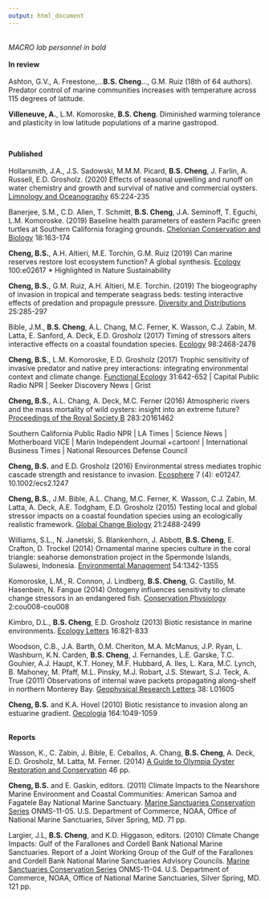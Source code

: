 ```yaml
---
output: html_document
---
```

<br>
*MACRO lab personnel in bold*  
<br>
**In review**  
<br>
Ashton, G.V., A. Freestone,…**B.S. Cheng**…, G.M. Ruiz (18th of 64 authors). Predator control of marine communities increases with temperature across 115 degrees of latitude.   

**Villeneuve, A.**, L.M. Komoroske, **B.S. Cheng**. Diminished warming tolerance and plasticity in low latitude populations of a marine gastropod.  

<br>

**Published**    
<br>
Hollarsmith, J.A., J.S. Sadowski, M.M.M. Picard, **B.S. Cheng**, J. Farlin, A. Russell, E.D. Grosholz. (2020) Effects of seasonal upwelling and runoff on water chemistry and growth and survival of native and commercial oysters. [Limnology and Oceanography](https://aslopubs.onlinelibrary.wiley.com/doi/abs/10.1002/lno.11293) 65:224-235  

Banerjee, S.M., C.D. Allen, T. Schmitt, **B.S. Cheng**, J.A. Seminoff, T. Eguchi, L.M. Komoroske. (2019) Baseline health parameters of eastern Pacific green turtles at Southern California foraging grounds. [Chelonian Conservation and Biology](https://www.chelonianjournals.org/doi/full/10.2744/CCB-1347.1) 18:163-174  

**Cheng, B.S.**, A.H. Altieri, M.E. Torchin, G.M. Ruiz (2019) Can marine reserves restore lost ecosystem function? A global synthesis. [Ecology](https://esajournals.onlinelibrary.wiley.com/doi/abs/10.1002/ecy.2617) 100:e02617 * Highlighted in Nature Sustainability   

**Cheng, B.S.**, G.M. Ruiz, A.H. Altieri, M.E. Torchin. (2019) The biogeography of invasion in tropical and temperate seagrass beds: testing interactive effects of predation and propagule pressure. [Diversity and Distributions](https://onlinelibrary.wiley.com/doi/10.1111/ddi.12850) 25:285-297

Bible, J.M., **B.S. Cheng**, A.L. Chang, M.C. Ferner, K. Wasson, C.J. Zabin, M. Latta, E. Sanford, A. Deck, E.D. Grosholz (2017) Timing of stressors alters interactive effects on a coastal foundation species. [Ecology](http://onlinelibrary.wiley.com/doi/10.1002/ecy.1943/full) 98:2468-2478

**Cheng, B.S.**, L.M. Komoroske, E.D. Grosholz (2017) Trophic sensitivity of invasive predator and native prey interactions: integrating environmental context and climate change. [Functional Ecology](http://onlinelibrary.wiley.com/wol1/doi/10.1111/1365-2435.12759/full) 31:642-652  | Capital Public Radio NPR | Seeker Discovery News | Grist

**Cheng, B.S.**, A.L. Chang, A. Deck, M.C. Ferner (2016) Atmospheric rivers and the mass mortality of wild oysters: insight into an extreme future? [Proceedings of the Royal Society B](http://rspb.royalsocietypublishing.org/content/283/1844/20161462) 283:20161462 

Southern California Public Radio NPR | LA Times | Science News | Motherboard VICE | Marin Independent Journal  +cartoon! | International Business Times | National Resources Defense Council

**Cheng, B.S.** and E.D. Grosholz (2016) Environmental stress mediates trophic cascade strength and resistance to invasion. [Ecosphere](http://onlinelibrary.wiley.com/doi/10.1002/ecs2.1247/full) 7 (4): e01247. 10.1002/ecs2.1247  

**Cheng, B.S.**, J.M. Bible, A.L. Chang, M.C. Ferner, K. Wasson, C.J. Zabin, M. Latta, A. Deck, A.E. Todgham, E.D. Grosholz (2015) Testing local and global stressor impacts on a coastal foundation species using an ecologically realistic framework. [Global Change Biology](http://onlinelibrary.wiley.com/doi/10.1111/gcb.12895/abstract?campaign=wolacceptedarticle) 21:2488-2499  

Williams, S.L., N. Janetski, S. Blankenhorn, J. Abbott, **B.S. Cheng**, E. Crafton, D. Trockel (2014)
Ornamental marine species culture in the coral triangle: seahorse demonstration project in the Spermonde Islands, Sulawesi, Indonesia. [Environmental Management](http://link.springer.com/article/10.1007%2Fs00267-014-0343-6) 54:1342-1355  

Komoroske, L.M., R. Connon, J. Lindberg, **B.S. Cheng**, G. Castillo, M. Hasenbein, N. Fangue (2014)
Ontogeny influences sensitivity to climate change stressors in an endangered fish. [Conservation Physiology](http://conphys.oxfordjournals.org/content/2/1/cou008.abstract) 2:cou008-cou008

Kimbro, D.L., **B.S. Cheng**, E.D. Grosholz (2013) Biotic resistance in marine environments. [Ecology Letters](http://onlinelibrary.wiley.com/doi/10.1111/ele.12106/abstract) 16:821-833

Woodson, C.B., J.A. Barth, O.M. Cheriton, M.A. McManus, J.P. Ryan, L. Washburn, K.N. Carden, **B.S. Cheng**, J. Fernandes, L.E. Garske, T.C. Gouhier, A.J. Haupt, K.T. Honey, M.F. Hubbard,   A. Iles, L. Kara, M.C. Lynch, B. Mahoney, M. Pfaff, M.L. Pinsky, M.J. Robart, J.S. Stewart, S.J. Teck, A. True (2011) Observations of internal wave packets propagating along-shelf in northern Monterey Bay. [Geophysical Research Letters](http://onlinelibrary.wiley.com/doi/10.1029/2010GL045453/abstract) 38: L01605

**Cheng, B.S.** and K.A. Hovel (2010) Biotic resistance to invasion along an estuarine gradient. [Oecologia](http://link.springer.com/article/10.1007/s00442-010-1700-7) 164:1049-1059  
<br>

**Reports**  

Wasson, K., C. Zabin, J. Bible, E. Ceballos, A. Chang, **B.S. Cheng**,  A. Deck, E.D. Grosholz, M. Latta, M. Ferner. (2014) [A Guide to Olympia Oyster Restoration and Conservation](http://www.sfbaysubtidal.org/oysters_and_climate-about.html) 46 pp.

**Cheng, B.S.** and E. Gaskin, editors. (2011) Climate Impacts to the Nearshore Marine Environment and Coastal Communities: American Samoa and Fagatele Bay National Marine Sanctuary. [Marine Sanctuaries Conservation Series](http://sanctuaries.noaa.gov/science/conservation/fbnms_climate.html) ONMS-11-05. U.S. Department of Commerce, NOAA, Office of National Marine Sanctuaries, Silver Spring, MD. 71 pp. 

Largier, J.L, **B.S. Cheng**, and K.D. Higgason, editors. (2010) Climate Change Impacts: Gulf of the Farallones and Cordell Bank National Marine Sanctuaries. Report of a Joint Working Group of the Gulf of the Farallones and Cordell Bank National Marine Sanctuaries Advisory Councils. [Marine Sanctuaries Conservation Series](https://sanctuaries.noaa.gov/science/conservation/fb_cbnms_climate.html) ONMS-11-04.  U.S. Department of Commerce, NOAA, Office of National Marine Sanctuaries, Silver Spring, MD. 121 pp.